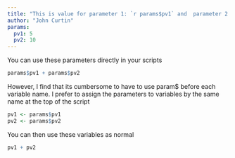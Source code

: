 ```yaml
---
title: "This is value for parameter 1: `r params$pv1` and  parameter 2: `r params$pv2`."
author: "John Curtin"
params:
  pv1: 5
  pv2: 10
---
```


You can use these parameters directly in your scripts
```r
params$pv1 + params$pv2
```

However, I find that its cumbersome to have to use param$ before each variable name.  I prefer to assign the parameters to variables by the same name at the top of the script
```r
pv1 <- params$pv1
pv2 <- params$pv2
```

You can then use these variables as normal

```r
pv1 + pv2
```



